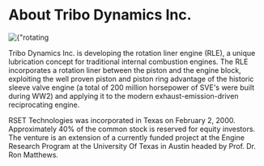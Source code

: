 # About Tribo Dynamics Inc.


<div className={"nx-w-full nx-flex nx-justify-center nx-pt-6"}>
    <Image
        priority
        src={rotatinglinerprototype}
        alt={"rotating liner prototype"}
    />
</div>



Tribo Dynamics Inc. is developing the rotation liner engine (RLE), a unique lubrication concept for traditional internal combustion engines. The RLE incorporates a rotation liner between the piston and the engine block, exploiting the well proven piston and piston ring advantage of the historic sleeve valve engine (a total of 200 million horsepower of SVE's were built during WW2) and applying it to the modern exhaust-emission-driven reciprocating engine.

RSET Technologies was incorporated in Texas on February 2, 2000.  Approximately 40% of the common stock is reserved for equity investors. The venture is an extension of a currently funded project at the Engine Research Program at the University Of Texas in Austin headed by Prof. Dr. Ron Matthews.